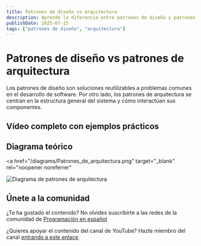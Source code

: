 ```yaml
---
title: Patrones de diseño vs arquitectura
description: Aprende la diferencia entre patrones de diseño y patrones de arquitectura
publishDate: 2025-07-15
tags: ["patrones de diseño", "arquitectura"]
---
```



# Patrones de diseño vs patrones de arquitectura

Los patrones de diseño son soluciones reutilizables a problemas comunes en el desarrollo de software. Por otro lado, los patrones de arquitectura se centran en la estructura general del sistema y cómo interactúan sus componentes.

## Vídeo completo con ejemplos prácticos

<YouTubeEmbed
  id="T57Anszr3xA"
  title="Patrones de diseño vs arquitectura - Programación en español"
/>

## Diagrama teórico

<a
  href="/diagrams/Patrones_de_arquitectura.png"
  target="_blank"
  rel="noopener noreferrer"
>
  <img
    src="/diagrams/Patrones_de_arquitectura.png"
    alt="Diagrama de patrones de arquitectura"
  />
</a>

## Únete a la comunidad

¿Te ha gustado el contenido? No olvides suscribirte a las redes de la comunidad de <a href="https://programacion-es.dev/redes/" target="_blank" rel="noopener noreferrer">Programación en español</a>

¿Quieres apoyar el contenido del canal de YouTube? Hazte miembro del canal <a href="https://www.youtube.com/channel/UCNliuGyPizt7uNcdCrUoduQ/join" target="_blank" rel="noopener noreferrer">entrando a este enlace</a>.
